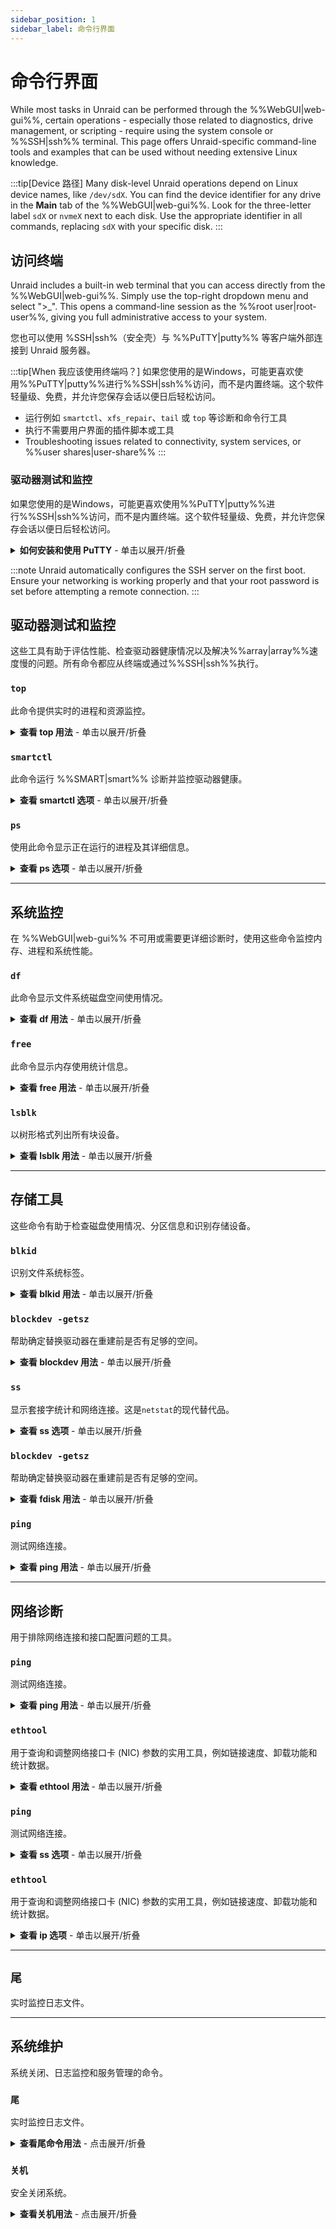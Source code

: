 ```yaml
---
sidebar_position: 1
sidebar_label: 命令行界面
---
```



# 命令行界面

While most tasks in Unraid can be performed through the %%WebGUI|web-gui%%, certain operations - especially those related to diagnostics, drive management, or scripting - require using the system console or %%SSH|ssh%% terminal. This page offers Unraid-specific command-line tools and examples that can be used without needing extensive Linux knowledge.

:::tip[Device 路径]
Many disk-level Unraid operations depend on Linux device names, like `/dev/sdX`. You can find the device identifier for any drive in the **Main** tab of the %%WebGUI|web-gui%%. Look for the three-letter label `sdX` or `nvmeX` next to each disk. Use the appropriate identifier in all commands, replacing `sdX` with your specific disk.
:::

## 访问终端

Unraid includes a built-in web terminal that you can access directly from the %%WebGUI|web-gui%%. Simply use the top-right dropdown menu and select ">\_". This opens a command-line session as the %%root user|root-user%%, giving you full administrative access to your system.

您也可以使用 %SSH|ssh%（安全壳）与 %%PuTTY|putty%% 等客户端外部连接到 Unraid 服务器。

:::tip[When 我应该使用终端吗？]
如果您使用的是Windows，可能更喜欢使用%%PuTTY|putty%%进行%%SSH|ssh%%访问，而不是内置终端。这个软件轻量级、免费，并允许您保存会话以便日后轻松访问。

- 运行例如 `smartctl`、`xfs_repair`、`tail` 或 `top` 等诊断和命令行工具
- 执行不需要用户界面的插件脚本或工具
- Troubleshooting issues related to connectivity, system services, or %%user shares|user-share%%
:::

### 驱动器测试和监控

如果您使用的是Windows，可能更喜欢使用%%PuTTY|putty%%进行%%SSH|ssh%%访问，而不是内置终端。这个软件轻量级、免费，并允许您保存会话以便日后轻松访问。

<details>
  <summary><strong>如何安装和使用 PuTTY</strong> - 单击以展开/折叠</summary>

  1. 从[官方网站](https://www.putty.software/)下载 %%PuTTY|putty%% 。
  2. 启动 %%PuTTY|putty%% 应用程序。
  3. 输入您的 Unraid 服务器的 IP 地址或主机名（如 `tower.local`）。
  4. 将连接类型设置为 `%%SSH|ssh%%`。
  5. （可选）保存会话名称以供将来使用。
  6. 点击 **打开** 开始会话。
  7. 遇到提示时，以 `root` 登录，然后输入您的密码。

  登录后，您已进入 Unraid 的 shell 环境。完成后输入 `exit` 关闭会话。
</details>

:::note
Unraid automatically configures the SSH server on the first boot. Ensure your networking is working properly and that your root password is set before attempting a remote connection.
:::

## 驱动器测试和监控

这些工具有助于评估性能、检查驱动器健康情况以及解决%%array|array%%速度慢的问题。所有命令都应从终端或通过%%SSH|ssh%%执行。

### `top`

此命令提供实时的进程和资源监控。

<details>
  <summary><strong>查看 top 用法</strong> - 单击以展开/折叠</summary>

  以前这脚本需要从 Unraid 论坛下载。DiskSpeed 现在提供了一个更完善的软件包：

  ```bash
  hdparm -tT /dev/sdX
  ```

  `-t` 标志测试缓冲磁盘读取，而 `-T` 测试缓存读取。这主要衡量顺序读取性能，有助于识别异常缓慢的驱动器。

  **运行多个测试以提高准确性：**

  ```bash
  for ((i=0;i<5;i++)); do hdparm -tT /dev/sdX; done
  ```

  **查看驱动器信息：**

  ```bash
  hdparm -I /dev/sdX
  ```

  这将显示型号、固件、缓存大小和支持的功能，帮助验证磁盘类型和控制器行为。
</details>

### `smartctl`

此命令运行 %%SMART|smart%% 诊断并监控驱动器健康。

<details>
  <summary><strong>查看 smartctl 选项</strong> - 单击以展开/折叠</summary>

  **基本 %%SMART|smart%% 报告：**

  ```bash
  smartctl -a /dev/sdX
  ```

  如果此命令返回错误，请尝试指定设备类型：`smartctl -a -d ata /dev/sdX`（对于 NVMe 驱动器使用 `-d nvme`）。

  **启动 %%SMART|smart%% 自检：**

  短测试（需数分钟）

  ```bash
  smartctl -t short /dev/sdX
  ```

  扩展测试（可能需数小时）

  ```bash
  smartctl -t long /dev/sdX
  ```

  **将 %%SMART 报告|smart-report%% 保存到文件：**

  ```bash
  smartctl -a /dev/sdX > /boot/smart_report.txt
  ```

  这会将报告保存到您的 Unraid 闪存驱动器，以便稍后查看或在 [论坛](https://forums.unraid.net/) 上共享。
</details>

### `ps`

使用此命令显示正在运行的进程及其详细信息。

<details>
  <summary><strong>查看 ps 选项</strong> - 单击以展开/折叠</summary>

  以前这脚本需要从 Unraid 论坛下载。DiskSpeed 现在提供了一个更完善的软件包：

  在 [社区应用程序](../../using-unraid-to/run-docker-containers/community-applications.mdx) （***应用程序选项卡***）中搜索 "DiskSpeed" 来安装 DiskSpeed，或者访问 [GitHub 仓库](https://github.com/jbartlett777/DiskSpeed) 以获取手动安装说明。
</details>

---

## 系统监控

在 %%WebGUI|web-gui%% 不可用或需要更详细诊断时，使用这些命令监控内存、进程和系统性能。

### `df`

此命令显示文件系统磁盘空间使用情况。

<details>
  <summary><strong>查看 df 用法</strong> - 单击以展开/折叠</summary>

  ```bash
  top
  ```

  - 实时显示每个进程的 CPU 和内存使用情况。
  - 按 `q` 退出。
  - 使用方向键滚动，按 `k` 终止进程。

  **按内存使用排序：**
</details>

### `free`

此命令显示内存使用统计信息。

<details>
  <summary><strong>查看 free 用法</strong> - 单击以展开/折叠</summary>

  ```bash
  free -h
  ```

  这将以人类可读的格式显示 RAM 使用情况。`-h` 标志表示大小将以 KB、MB 或 GB 而非字节显示。

  :::tip[理解输出]
  "可用"内存读数低并不一定表示问题——Linux 积极缓存数据以提高性能。
  :::
</details>

### `lsblk`

以树形格式列出所有块设备。

<details>
  <summary><strong>查看 lsblk 用法</strong> - 单击以展开/折叠</summary>

  **列出所有进程的详细信息：**

  ```bash
  ps aux
  ```

  :::tip
  考虑使用 `htop` 获取更友好的界面和增强的控制。
  :::

  ```bash
  ps aux --sort=-%mem | head -20
  ```

  **按 CPU 使用排序：**

  ```bash
  ps aux --sort=-%cpu | head -20
  ```
</details>

---

## 存储工具

这些命令有助于检查磁盘使用情况、分区信息和识别存储设备。

### `blkid`

识别文件系统标签。

<details>
  <summary><strong>查看 blkid 用法</strong> - 单击以展开/折叠</summary>

  ```bash
  df -h
  ```

  此命令显示所有已挂载文件系统的已用和可用空间。它便于检查 Unraid 中的 `/var/log`（使用基于 RAM 的日志记录）。更多关于[系统日志记录](../../troubleshooting/diagnostics/capture-diagnostics-and-logs.mdx)的信息。
</details>

### `blockdev -getsz`

帮助确定替换驱动器在重建前是否有足够的空间。

<details>
  <summary><strong>查看 blockdev 用法</strong> - 单击以展开/折叠</summary>

  ```bash
  fdisk -l /dev/sdX
  ```

  此命令显示分区布局、大小和磁盘几何结构。它有助于解决磁盘大小不匹配的问题，特别是在[替换磁盘](../../using-unraid-to/manage-storage/array-configuration.mdx#replacing-disks)时。
</details>

### `ss`

显示套接字统计和网络连接。这是`netstat`的现代替代品。

<details>
  <summary><strong>查看 ss 选项</strong> - 单击以展开/折叠</summary>

  ```bash
  lsblk
  ```

  此命令显示所有已挂载文件系统的已用和可用空间。它便于检查 Unraid 中的 `/var/log`（使用基于 RAM 的日志记录）。更多关于[系统日志记录](../../troubleshooting/diagnostics/capture-diagnostics-and-logs.mdx)的信息。
</details>

### `blockdev -getsz`

帮助确定替换驱动器在重建前是否有足够的空间。

<details>
  <summary><strong>查看 fdisk 用法</strong> - 单击以展开/折叠</summary>

  **语法：**

  ```
  blockdev --getsz /dev/sdX
  ```

  返回设备上 512 byte 扇区的原始数量 - 方便在重建前确认替换驱动器的大小。
</details>

### `ping`

测试网络连接。

<details>
  <summary><strong>查看 ping 用法</strong> - 单击以展开/折叠</summary>

  **语法：**

  ```
  blkid /dev/sdX1
  ```

  输出文件系统类型和标签。用于验证 Unraid 闪存是否标记为 `UNRAID`，可替代已弃用的 `vol_id` 命令。
</details>

---

## 网络诊断

用于排除网络连接和接口配置问题的工具。

### `ping`

测试网络连接。

<details>
  <summary><strong>查看 ping 用法</strong> - 单击以展开/折叠</summary>

  **通过发送有限数量的包来测试连接：**

  ```bash
  ss -tuln
  ```

  - `-t`：TCP 套接字
  - `-u`：UDP 套接字
  - `-l`：仅显示监听套接字
  - `-n`：显示端口号而不是服务名称

  **显示已建立的连接：**

  ```bash
  ss -tup
  ```

  此命令显示活动连接及其过程信息。
</details>

### `ethtool`

用于查询和调整网络接口卡 (NIC) 参数的实用工具，例如链接速度、卸载功能和统计数据。

<details>
  <summary><strong>查看 ethtool 用法</strong> - 单击以展开/折叠</summary>

  **基本驱动程序和固件信息：**

  ```bash
  ip addr show
  ```

  **以颜色显示网络接口：**

  ```bash
  ip -c addr show
  ```

  要检查接口的当前链接速度和设置，请运行：

  ```bash
  ip route show
  ```
</details>

### `ping`

测试网络连接。

<details>
  <summary><strong>查看 ss 选项</strong> - 单击以展开/折叠</summary>

  **显示所有监听端口：**

  ```bash
  ping -c 4 google.com
  ```

  此命令向目标发送四个数据包后停止，适合进行基础的连接测试而不会产生连续输出。
</details>

### `ethtool`

用于查询和调整网络接口卡 (NIC) 参数的实用工具，例如链接速度、卸载功能和统计数据。

<details>
  <summary><strong>查看 ip 选项</strong> - 单击以展开/折叠</summary>

  **显示所有网络接口：**

  使用此命令获取网络接口驱动程序和固件信息：

  ```
  ethtool -i eth0
  ```

  **显示当前链接速度和设置：**

  **显示路由表：**

  ```
  ethtool eth0
  ```

  **显示扩展接口统计：**

  对于界面的扩展统计，请使用以下命令：

  ```
  ethtool -S eth0
  ```

  这些命令可以帮助您确认千兆、2.5 GbE 或 10 GbE 连接的协商速度，诊断与电缆相关的问题，或识别可能由于卸载不匹配而产生的丢包。
</details>

---

## `尾`

实时监控日志文件。

<Tabs>
  <TabItem value="cpu" label="CPU 信息">
    <CliCpuInfo />
  </TabItem>

  <TabItem value="内存" label="内存信息">
    <CliMemoryInfo />
  </TabItem>

  <TabItem value="您现在可以将unRAID阵列槽位数设置为“无”。" label="存储信息">
    <CliStorageInfo />
  </TabItem>
</Tabs>

---

## 系统维护

系统关闭、日志监控和服务管理的命令。

### `尾`

实时监控日志文件。

<details>
  <summary><strong>查看尾命令用法</strong> - 点击展开/折叠</summary>

  ```bash
  tail -f /var/log/syslog
  ```

  该命令显示系统日志的实时更新。要退出，请使用 `Ctrl+C`。

  **显示特定行数：**

  ```bash
  tail -n 50 /var/log/syslog
  ```
</details>

### `关机`

安全关闭系统。

<details>
  <summary><strong>查看关机用法</strong> - 点击展开/折叠</summary>

  ```bash
  powerdown
  ```

  此命令利用 Unraid 内置的关机过程来停止 %%array|array%% 并安全地关闭系统。它优于手动关闭方法。
</details>

